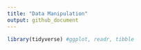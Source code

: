 ```yaml
---
title: "Data Manipulation"
output: github_document
---
```


```r
library(tidyverse) #ggplot, readr, tibble
```

